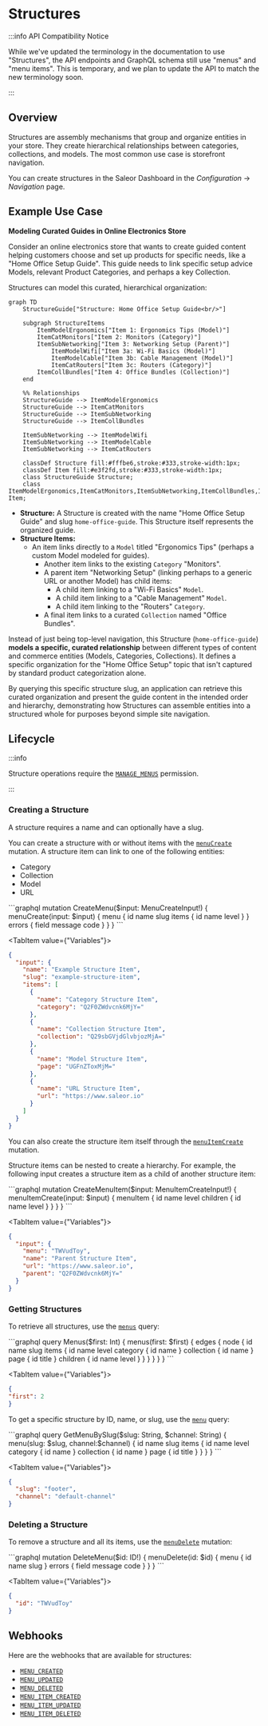 # Structures


:::info API Compatibility Notice

While we've updated the terminology in the documentation to use "Structures", the API endpoints and GraphQL schema still use "menus" and "menu items". This is temporary, and we plan to update the API to match the new terminology soon.

:::

## Overview

Structures are assembly mechanisms that group and organize entities in your store. They create hierarchical relationships between categories, collections, and models. The most common use case is storefront navigation.

You can create structures in the Saleor Dashboard in the _Configuration_ → _Navigation_ page.

## Example Use Case

**Modeling Curated Guides in Online Electronics Store**

Consider an online electronics store that wants to create guided content helping customers choose and set up products for specific needs, like a "Home Office Setup Guide". This guide needs to link specific setup advice Models, relevant Product Categories, and perhaps a key Collection.

Structures can model this curated, hierarchical organization:

```mermaid
graph TD
    StructureGuide["Structure: Home Office Setup Guide<br/>"]

    subgraph StructureItems
        ItemModelErgonomics["Item 1: Ergonomics Tips (Model)"]
        ItemCatMonitors["Item 2: Monitors (Category)"]
        ItemSubNetworking["Item 3: Networking Setup (Parent)"]
            ItemModelWifi["Item 3a: Wi-Fi Basics (Model)"]
            ItemModelCable["Item 3b: Cable Management (Model)"]
            ItemCatRouters["Item 3c: Routers (Category)"]
        ItemCollBundles["Item 4: Office Bundles (Collection)"]
    end

    %% Relationships
    StructureGuide --> ItemModelErgonomics
    StructureGuide --> ItemCatMonitors
    StructureGuide --> ItemSubNetworking
    StructureGuide --> ItemCollBundles

    ItemSubNetworking --> ItemModelWifi
    ItemSubNetworking --> ItemModelCable
    ItemSubNetworking --> ItemCatRouters

    classDef Structure fill:#fffbe6,stroke:#333,stroke-width:1px;
    classDef Item fill:#e3f2fd,stroke:#333,stroke-width:1px;
    class StructureGuide Structure;
    class ItemModelErgonomics,ItemCatMonitors,ItemSubNetworking,ItemCollBundles,ItemModelWifi,ItemModelCable,ItemCatRouters Item;
```

- **Structure:** A Structure is created with the name "Home Office Setup Guide" and slug `home-office-guide`. This Structure itself represents the organized guide.
- **Structure Items:**
  - An item links directly to a `Model` titled "Ergonomics Tips" (perhaps a custom Model modeled for guides).
    - Another item links to the existing `Category` "Monitors".
    - A parent item "Networking Setup" (linking perhaps to a generic URL or another Model) has child items:
      - A child item linking to a "Wi-Fi Basics" `Model`.
      - A child item linking to a "Cable Management" `Model`.
      - A child item linking to the "Routers" `Category`.
    - A final item links to a curated `Collection` named "Office Bundles".


Instead of just being top-level navigation, this Structure (`home-office-guide`) **models a specific, curated relationship** between different types of content and commerce entities (Models, Categories, Collections). It defines a specific organization for the "Home Office Setup" topic that isn't captured by standard product categorization alone.

By querying this specific structure slug, an application can retrieve this curated organization and present the guide content in the intended order and hierarchy, demonstrating how Structures can assemble entities into a structured whole for purposes beyond simple site navigation.

## Lifecycle

:::info

Structure operations require the [`MANAGE_MENUS`](developer/permissions.mdx#available-permissions) permission.

:::

### Creating a Structure

A structure requires a name and can optionally have a slug. 

You can create a structure with or without items with the [`menuCreate`](/api-reference/menu/mutations/menu-create) mutation.
A structure item can link to one of the following entities:

- Category
- Collection
- Model
- URL

<Tabs>
<TabItem value="Mutation">
```graphql
mutation CreateMenu($input: MenuCreateInput!) {
  menuCreate(input: $input) {
    menu {
      id
      name
      slug
      items {
        id
        name
        level
      }
    }
    errors {
      field
      message
      code
    }
  }
}
```
</TabItem>

<TabItem value={"Variables"}>
```json
{
  "input": {
    "name": "Example Structure Item",
    "slug": "example-structure-item",
    "items": [
      {
        "name": "Category Structure Item",
        "category": "Q2F0ZWdvcnk6MjY="
      },
      {
        "name": "Collection Structure Item",
        "collection": "Q29sbGVjdGlvbjozMjA="
      },
      {
        "name": "Model Structure Item",
        "page": "UGFnZToxMjM="
      },
      {
        "name": "URL Structure Item",
        "url": "https://www.saleor.io"
      }
    ]
  }
}
```
</TabItem>
</Tabs>

You can also create the structure item itself through the [`menuItemCreate`](/api-reference/menu/mutations/menu-item-create) mutation.

Structure items can be nested to create a hierarchy. For example, the following input creates a structure item as a child of another structure item:

<Tabs>
<TabItem value="Mutation">
```graphql
mutation CreateMenuItem($input: MenuItemCreateInput!) {
  menuItemCreate(input: $input) {
    menuItem {
      id
      name
      level
      children {
        id
        name
        level
      }
    }
  }
}
```
</TabItem>

<TabItem value={"Variables"}>
```json
{
  "input": {
    "menu": "TWVudToy",
    "name": "Parent Structure Item",
    "url": "https://www.saleor.io",
    "parent": "Q2F0ZWdvcnk6MjY="
  }
}
```
</TabItem>
</Tabs>

### Getting Structures

To retrieve all structures, use the [`menus`](/api-reference/menu/queries/menus) query:


<Tabs>
<TabItem value="Query">
```graphql
query Menus($first: Int) {
  menus(first: $first) {
    edges {
      node {
        id
        name
        slug
        items {
          id
          name
          level
          category {
            id
            name
          }
          collection {
            id
            name
          }
          page {
            id
            title
          }
          children {
            id
            name
            level
          }
        }
      }
    }
  }
}
```
</TabItem>

<TabItem value={"Variables"}>
```json
{
"first": 2
}
```
</TabItem>
</Tabs>

To get a specific structure by ID, name, or slug, use the [`menu`](/api-reference/menu/queries/menu) query:

<Tabs>
<TabItem value="Query">
```graphql
query GetMenuBySlug($slug: String, $channel: String) {
  menu(slug: $slug, channel:$channel) {
    id
    name
    slug
    items {
      id
      name
      level
      category {
        id
        name
      }
      collection {
        id
        name
      }
      page {
        id
        title
      }
    }
  }
}
```
</TabItem>

<TabItem value={"Variables"}>
```json
{
  "slug": "footer",
  "channel": "default-channel"
}
```
</TabItem>
</Tabs>

### Deleting a Structure

To remove a structure and all its items, use the [`menuDelete`](/api-reference/menu/mutations/menu-delete) mutation:

<Tabs>
<TabItem value="Mutation">
```graphql
mutation DeleteMenu($id: ID!) {
  menuDelete(id: $id) {
    menu {
      id
      name
      slug
    }
    errors {
      field
      message
      code
    }
  }
}
```
</TabItem>

<TabItem value={"Variables"}>
```json
{
  "id": "TWVudToy"
}
```
</TabItem>
</Tabs>


## Webhooks

Here are the webhooks that are available for structures:

- [`MENU_CREATED`](/api-reference/menu/objects/menu-created)
- [`MENU_UPDATED`](/api-reference/menu/objects/menu-updated)
- [`MENU_DELETED`](/api-reference/menu/objects/menu-deleted)
- [`MENU_ITEM_CREATED`](/api-reference/menu/objects/menu-item-created)
- [`MENU_ITEM_UPDATED`](/api-reference/menu/objects/menu-item-updated)
- [`MENU_ITEM_DELETED`](/api-reference/menu/objects/menu-item-deleted)
